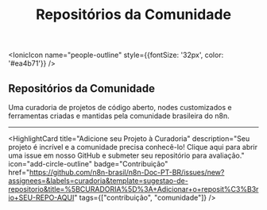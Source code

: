 ﻿---
sidebar_position: 4
title: Repositórios da Comunidade
description: Explore projetos, nodes e ferramentas open-source da comunidade brasileira de n8n.
keywords: [n8n, github, repositórios, código, projetos, brasil, open-source]
---


<IonicIcon name="people-outline" style={{fontSize: '32px', color: '#ea4b71'}} />

## Repositórios da Comunidade

Uma curadoria de projetos de código aberto, nodes customizados e ferramentas criadas e mantidas pela comunidade brasileira do n8n.

<CardGrid>
  <RepoCard
    name="n8n Documentação PT-BR"
    description="Documentação em português brasileiro para n8n"
    url="https://github.com/n8n-brasil/n8n-Doc-PT-BR"
    language="Markdown"
    topics={["documentation", "n8n", "portuguese"]} />
  <RepoCard
    name="n8n"
    description="Workflow automation tool"
    url="https://github.com/n8n-io/n8n"
    language="TypeScript"
    topics={["automation", "workflow", "nodejs"]} />
  <RepoCard
    name="Strapi"
    description="Headless CMS"
    url="https://github.com/strapi/strapi"
    language="JavaScript"
    topics={["cms", "headless", "api"]} />
  <RepoCard
    name="Payload CMS"
    description="Modern TypeScript CMS"
    url="https://github.com/payloadcms/payload"
    language="TypeScript"
    topics={["cms", "typescript", "headless"]} />
  <RepoCard
    name="n8n Nodes Starter"
    description="Template para criar nodes n8n"
    url="https://github.com/n8n-io/n8n-nodes-starter"
    language="TypeScript"
    topics={["n8n", "nodes", "template"]} />
  <RepoCard
    name="PostHog"
    description="Product analytics platform"
    url="https://github.com/PostHog/posthog"
    language="TypeScript"
    topics={["analytics", "product", "open-source"]} />
</CardGrid>

---

<HighlightCard
  title="Adicione seu Projeto à Curadoria"
  description="Seu projeto é incrível e a comunidade precisa conhecê-lo! Clique aqui para abrir uma issue em nosso GitHub e submeter seu repositório para avaliação."
  icon="add-circle-outline"
  badge="Contribuição"
  href="https://github.com/n8n-brasil/n8n-Doc-PT-BR/issues/new?assignees=&labels=curadoria&template=sugestao-de-repositorio&title=%5BCURADORIA%5D%3A+Adicionar+o+reposit%C3%B3rio+SEU-REPO-AQUI"
  tags={["contribuição", "comunidade"]} />

